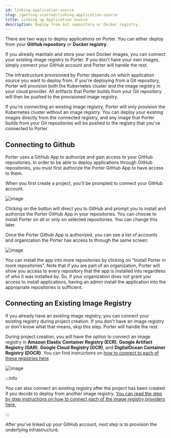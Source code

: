 ```yaml
---
id: linking-application-source
slug: /getting-started/linking-application-source
title: Linking up Application Source
description: Deploy from Git repository or Docker registry.
---
```


There are two ways to deploy applications on Porter. You can either deploy from your **GitHub repository** or **Docker registry**.

If you already maintain and store your own Docker images, you can connect your existing image registry to Porter. If you don't have your own images, simply connect your GitHub account and Porter will handle the rest.

The infrastructure provisioned by Porter depends on which application source you want to deploy from. If you're deploying from a Git repository, Porter will provision both the Kubernetes cluster and the image registry in your cloud provider. All artifacts that Porter builds from your Git repository will then be pushed to the provisioned image registry.

If you're connecting an existing image registry, Porter will only provision the Kubernetes cluster without an image registry. You can deploy your existing images directly from the connected registry, and any image that Porter builds from your Git repositories will be pushed to the registry that you've connected to Porter.

## Connecting to Github

Porter uses a GitHub App to authorize and gain access to your GitHub repositories. In order to be able to deploy applications through GitHub repositories, you must first authorize the Porter GitHub App to have access to them.

When you first create a project, you'll be prompted to connect your GitHub account.

![image](https://imagedelivery.net/l4LYM_vOYKe7O1NCT_Nc_g/f5dfab38-63ca-4c35-8e0f-568827b69000/large)

Clicking on the button will direct you to GitHub and prompt you to install and authorize the Porter GitHub App in your repositories. You can choose to install Porter on all or only on selected repositories. You can change this later.

Once the Porter Github App is authorized, you can see a list of accounts and organization the Porter has access to through the same screen:

![image](https://imagedelivery.net/l4LYM_vOYKe7O1NCT_Nc_g/0a4c5e99-b544-4a23-dea1-28b0ef4fb200/large)

You can install the app into more repositories by clicking on "Install Porter in more repositories". Note that if you are part of an organization, Porter will show you access to every repository that the app is installed into regardless of who it was installed by. So, if your organization does not grant you access to install applications, having an admin install the application into the appropriate repositories is sufficient.

## Connecting an Existing Image Registry

If you already have an existing image registry, you can connect your existing registry during project creation. If you don't have an image registry or don't know what that means, skip this step. Porter will handle the rest.

During project creation, you will have the option to connect an image registry in **Amazon Elastic Container Registry (ECR)**, **Google Artifact Registry (GAR)**, **Google Cloud Registry (GCR)**, and **DigitalOcean Container Registry (DOCR)**. You can find instructions on [how to connect to each of these registries here](../deploying-applications/deploying-from-docker-registry/linking-existing-registry).

![image](https://imagedelivery.net/l4LYM_vOYKe7O1NCT_Nc_g/023525c0-1dec-434e-8544-fea89bcf8200/large)

:::info

You can also connect an existing registry after the project has been created if you decide to deploy from another image registry. [You can read the step by step instructions on how to connect each of the image registry providers here.](https://docs.porter.run/docs/linking-an-existing-docker-container-registry)

:::

After you've linked up your GitHub account, next step is to provision the underlying infrastructure.
